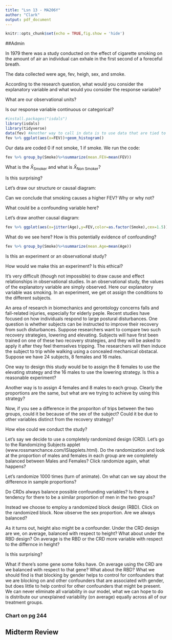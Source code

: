```yaml
---
title: "Lsn 13 - MA206Y"
author: "Clark"
output: pdf_document
---
```


```r
knitr::opts_chunk$set(echo = TRUE,fig.show = 'hide')
```

##Admin


In 1979 there was a study conducted on the effect of cigarette smoking on the amount of air an individual can exhale in the first second of a foreceful breath.

The data collected were age, fev, heigh, sex, and smoke.

According to the research question, what would you consider the explanatory variable and what would you consider the response variable?

\vspace{1.in}

What are our observational units?

\vspace{1.in}

Is our response variable continuous or categorical?

\vspace{.5in}

```r
#install.packages("isdals")
library(isdals)
library(tidyverse)
data(fev) #Another way to call in data is to use data that are tied to a library
fev %>% ggplot(aes(x=FEV))+geom_histogram()
```

Our data are coded $0$ if not smoke, $1$ if smoke.  We run the code:

```r
fev %>% group_by(Smoke)%>%summarize(mean.FEV=mean(FEV))
```

What is the $\bar{X}_{\mbox{Smoker}}$ and what is $\bar{X}_{\mbox{Non Smoker}}$?

\vspace{.5in}

Is this surprising?

\vspace{.5in}

Let's draw our structure or causal diagram:

\vspace{1.in}

Can we conclude that smoking causes a higher FEV?  Why or why not?

\vspace{.5in}

What could be a confounding variable here?

\vspace{.5in}

Let's draw another causal diagram:

\vspace{1.in}

```r
fev %>% ggplot(aes(x=jitter(Age),y=FEV,color=as.factor(Smoke),cex=1.5))+geom_point()
```

What do we see here?  How is this potentially evidence of confounding?


\vspace{.5in}

```r
fev %>% group_by(Smoke)%>%summarize(mean.Age=mean(Age))

```
Is this an experiment or an observational study?

\vspace{.5in}

How would we make this an experiment?  Is this ethical?

\vspace{.5in}

It's very difficult (though not impossible) to draw cause and effect relationships in observational studies.  In an observational study, the values of the explanatory variable are simply observed.  Here our explanatory variable was smoking.  In an experiment, we get ot assign the conditions to the different subjects.  

An area of research in biomechanics and gerontology concerns falls and fall-related injuries, especially for elderly peple.  Recent studies have focused on how individuals respond to large postural disturbances.  One question is whether subjects can be instructed to improve their recovery from such disturbances.  Suppose researchers want to compare two such recovery strategies, lowering and elevating.  Subjects will have first been trained on one of these two recovery strategies, and they will be asked to apply it after they feel themselves tripping.  The researchers will then induce the subject to trip while walking using a concealed mechanical obstacal.  Suppose we have 24 subjects, 8 females and 16 males.

One way to design this study would be to assign the 8 females to use the elevating strategy and the 16 males to use the lowering strategy.  Is this a reasonable experiment?

\vspace{.5in}

Another way is to assign 4 females and 8 males to each group.  Clearly the proportions are the same, but what are we trying to achieve by using this strategy?

\vspace{.5in}

Now, if you see a difference in the proporiton of trips between the two groups, could it be because of the sex of the subject?  Could it be due to other variables distinct from the recovery strategy?

\vspace{.5in}

How else could we conduct the study?

\vspace{.5in}

Let's say we decide to use a completely randomized design (CRD).  Let's go to the Randomizing Subjects applet (www.rossmanchance.com/ISIapplets.html).  Do the randomization and look at the proportion of males and females in each group are we completely balanced between Males and Females?  Click randomize again, what happens?  

\vspace{.5in}

Let's randomize 1000 times (turn of animate).  On \textit{average} what can we say about the difference in sample proportions?

\vspace{.5in}

Do CRDs always balance possible confounding variables?  Is there a tendency for there to be a similar proportion of men in the two groups?

\vspace{.5in}

Instead we choose to employ a randomized block design (RBD).  Click on the randomized block.  Now observe the sex proportion.  Are we always balanced?

\vspace{.5in}

As it turns out, height also might be a confounder.  Under the CRD design are we, on average, balanced with respect to height?  What about under the RBD design?  On average is the RBD or the CRD more variable with respect to the differnce in height?

\vspace{.5in}

Is this surprising?

\vspace{.5in}

What if there's some gene some folks have.  On average using the CRD are we balanced with respect to that gene?  What about the RBD?  What we should find is that blocking by gender helps to control for confounders that we are blocking on and other confounders that are associated with gender, but does little to help control for other confounders that might be present.  We can never eliminate all variability in our model, what we can hope to do is distribute our unexplained variability (on average) equally across all of our treatment groups.

### Chart on pg 244


## Midterm Review




